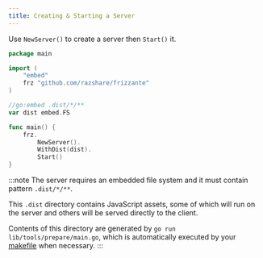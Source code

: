 ```yaml
---
title: Creating & Starting a Server
---
```



Use `NewServer()` to create a server then `Start()` it.


```go
package main

import (
	"embed"
	frz "github.com/razshare/frizzante"
)

//go:embed .dist/*/**
var dist embed.FS

func main() {
	frz.
		NewServer().
		WithDist(dist).
		Start()
}
```

:::note
The server requires an embedded file system and it must contain pattern `.dist/*/**`.

This `.dist` directory contains JavaScript assets, 
some of which will run on the server and others will be 
served directly to the client.

Contents of this directory are generated by `go run lib/tools/prepare/main.go`,
which is automatically executed by your [makefile](https://github.com/razshare/frizzante-starter/blob/main/makefile) when necessary.
:::